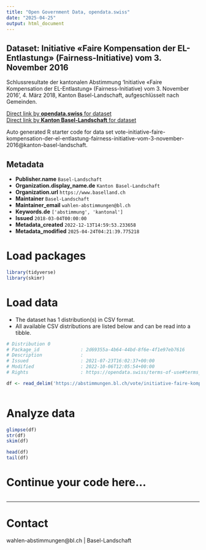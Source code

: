```yaml
---
title: "Open Government Data, opendata.swiss"
date: "2025-04-25"
output: html_document
---
```


## Dataset: Initiative «Faire Kompensation der EL-Entlastung» (Fairness-Initiative) vom 3. November 2016

Schlussresultate der kantonalen Abstimmung 'Initiative «Faire Kompensation der EL-Entlastung» (Fairness-Initiative) vom 3. November 2016', 4. März 2018, Kanton Basel-Landschaft, aufgeschlüsselt nach Gemeinden.

[Direct link by **opendata.swiss** for dataset](https://opendata.swiss/de/dataset/initiative-faire-kompensation-der-el-entlastung-fairness-initiative-vom-3-november-2016)<br>
[Direct link by **Kanton Basel-Landschaft** for dataset](https://abstimmungen.bl.ch/vote/initiative-faire-kompensation-der-el-entlastung-fairness-initiative-vom-3-november-2016/data)

Auto generated R starter code for data set vote-initiative-faire-kompensation-der-el-entlastung-fairness-initiative-vom-3-november-2016@kanton-basel-landschaft.

## Metadata

- **Publisher.name** `Basel-Landschaft`
- **Organization.display_name.de** `Kanton Basel-Landschaft`
- **Organization.url** `https://www.baselland.ch`
- **Maintainer** `Basel-Landschaft`
- **Maintainer_email** `wahlen-abstimmungen@bl.ch`
- **Keywords.de** `['abstimmung', 'kantonal']`
- **Issued** `2018-03-04T00:00:00`
- **Metadata_created** `2022-12-13T14:59:53.233658`
- **Metadata_modified** `2025-04-24T04:21:39.775218`


# Load packages

```r

library(tidyverse)
library(skimr)

```

# Load data

-   The dataset has 1 distribution(s) in CSV format.
-   All available CSV distributions are listed below and can be read into a tibble.

```r

# Distribution 0
# Package_id               : 2d69355a-4b64-44bd-8f6e-4f1e97eb7616
# Description              : 
# Issued                   : 2021-07-23T16:02:37+00:00
# Modified                 : 2022-10-06T12:05:54+00:00
# Rights                   : https://opendata.swiss/terms-of-use#terms_by

df <- read_delim('https://abstimmungen.bl.ch/vote/initiative-faire-kompensation-der-el-entlastung-fairness-initiative-vom-3-november-2016/data-csv')



```

# Analyze data

```r

glimpse(df)
str(df)
skim(df)

head(df)
tail(df)

```

# Continue your code here...

```r

```

------------------------------------------------------------------------

# Contact

wahlen-abstimmungen@bl.ch | Basel-Landschaft
